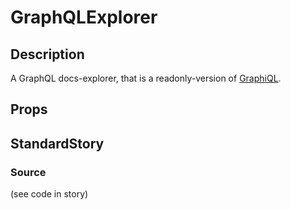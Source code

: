 
<Meta title="page-parts/graphql-explorer" component={GraphQLExplorer} />

# GraphQLExplorer

## Description
A GraphQL docs-explorer, that is a readonly-version of
[GraphiQL](https://github.com/graphql/graphiql).

## Props
<Props of={GraphQLExplorer} />

## StandardStory

<Preview>
	<Story name="standard">
		<GraphQLExplorer
			url={url}
			onEditQuery={action("onEditQuery")}
			onToggleDocs={action("onToggleDocs")}
			onValidQuery={action("onValidQuery")}
		/>
	</Story>
</Preview>

### Source
(see code in story)
